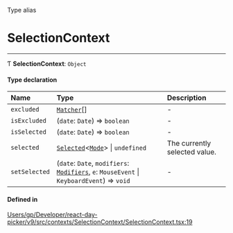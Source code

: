 <SectionTitle>Type alias</SectionTitle>

# SelectionContext

---

Ƭ **SelectionContext**: `Object`

#### Type declaration

| Name | Type | Description |
| :------ | :------ | :------ |
| `excluded` | [`Matcher`](/api/types/Matcher.md)[] | - |
| `isExcluded` | (`date`: `Date`) => `boolean` | - |
| `isSelected` | (`date`: `Date`) => `boolean` | - |
| `selected` | [`Selected`](/api/types/Selected.md)\<[`Mode`](/api/types/Mode.md)\> \| `undefined` | The currently selected value. |
| `setSelected` | (`date`: `Date`, `modifiers`: [`Modifiers`](/api/types/Modifiers.md), `e`: `MouseEvent` \| `KeyboardEvent`) => `void` | - |

#### Defined in

[Users/gp/Developer/react-day-picker/v9/src/contexts/SelectionContext/SelectionContext.tsx:19](https://github.com/gpbl/react-day-picker/blob/4d332a01b/src/contexts/SelectionContext/SelectionContext.tsx#L19)
